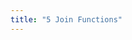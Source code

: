 ```yaml
---
title: "5 Join Functions"
---
```


<!-- frogID_data <- readr::read_csv('https://raw.githubusercontent.com/rfordatascience/tidytuesday/main/data/2025/2025-09-02/frogID_data.csv') -->
<!-- frog_names <- readr::read_csv('https://raw.githubusercontent.com/rfordatascience/tidytuesday/main/data/2025/2025-09-02/frog_names.csv') -->
<!-- # feederwatch - left_join, filter, maps -->
<!-- # https://github.com/rfordatascience/tidytuesday/blob/main/data/2023/2023-01-10/readme.md -->
<!-- # nps_usa - filtering, maps -->
<!-- # https://github.com/rfordatascience/tidytuesday/blob/main/data/2024/2024-10-08/readme.md -->

<!-- # bird collisions -->
<!-- # https://github.com/rfordatascience/tidytuesday/tree/main/data/2019/2019-04-30 -->

<!-- # numbats <- read_csv('https://raw.githubusercontent.com/rfordatascience/tidytuesday/main/data/2023/2023-03-07/numbats.csv') -->